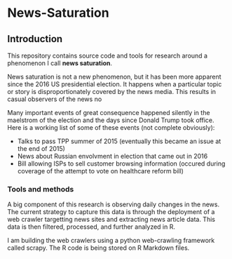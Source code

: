 # News-Saturation

## Introduction 

This repository contains source code and tools for research around a phenomenon I call **news saturation**.

News saturation is not a new phenomenon, but it has been more apparent since the 2016 US presidential election. It happens when a particular topic or story is disproportionately covered by the news media. This results in casual observers of the news no

Many important events of great consequence happened silently in the maelstrom of the election and the days since Donald Trump took office. Here is a working list of some of these events (not complete obviously):

* Talks to pass TPP summer of 2015 (eventually this became an issue at the end of 2015)
* News about Russian envolvment in election that came out in 2016
* Bill allowing ISPs to sell customer browsing information (occured during coverage of the attempt to vote on healthcare reform bill)

### Tools and methods

A big component of this research is observing daily changes in the news. The current strategy to capture this data is through the deployment of a web crawler targetting news sites and extracting news article data. This data is then filtered, processed, and further analyzed in R.

I am building the web crawlers using a python web-crawling framework called scrapy. The R code is being stored on R Markdown files. 



